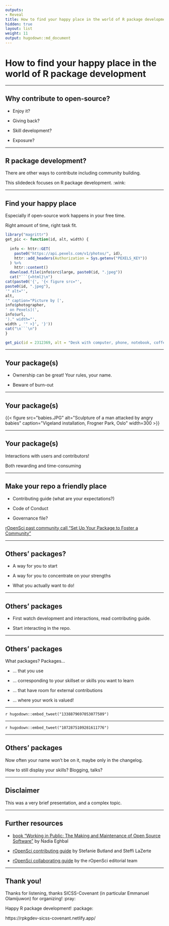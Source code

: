```yaml
---
outputs:
- Reveal
title: How to find your happy place in the world of R package development
hidden: true
layout: list
weight: 11
output: hugodown::md_document
---
```


# How to find your happy place in the world of R package development

---

## Why contribute to open-source?

* Enjoy it?

* Giving back?

* Skill development?

* Exposure?

---

## R package development?

There are other ways to contribute including community building.

This slidedeck focuses on R package development. :wink:

---

## Find your happy place

Especially if open-source work happens in your free time.

Right amount of time, right task fit.

```r
library("magrittr")
get_pic <- function(id, alt, width) {
  
  info <- httr::GET(
    paste0("https://api.pexels.com/v1/photos/", id),
    httr::add_headers(Authorization = Sys.getenv("PEXELS_KEY"))
  ) %>%
    httr::content()
  download.file(info$src$large, paste0(id, ".jpeg"))
  cat("```{=html}\n")
cat(paste0('{', '{< figure src="',
paste0(id, ".jpeg"),
'" alt="',
alt,
'" caption="Picture by [',
info$photographer,
' on Pexels](',
info$url,
')." width="',
width , '" >}', '}'))
cat("\n```\n")
}
```

```r
get_pic(id = 2312369, alt = "Desk with computer, phone, notebook, coffee", 300)
```


---

## Your package(s)

* Ownership can be great! Your rules, your name.

* Beware of burn-out


---

## Your package(s)

```{=html}
{{< figure src="babies.JPG" alt="Sculpture of a man attacked by angry babies" caption="Vigeland installation, Frogner Park, Oslo" width=300 >}}
```

---

## Your package(s)

Interactions with users and contributors!

Both rewarding and time-consuming

---

## Make your repo a friendly place

* Contributing guide (what are your expectations?)

* Code of Conduct

* Governance file?

[rOpenSci past community call "Set Up Your Package to Foster a Community"](https://ropensci.org/commcalls/apr2021-pkg-community/)

---

## Others' packages?

* A way for you to start

* A way for you to concentrate on your strengths

* What you actually want to do!

---

## Others' packages

* First watch development and interactions, read contributing guide.

* Start interacting in the repo.

---

## Others' packages

What packages? Packages...

* ... that you use

* ... corresponding to your skillset or skills you want to learn

* ... that have room for external contributions

* ... where your work is valued!

---

`r hugodown::embed_tweet("1338879697053077509")`

---

`r hugodown::embed_tweet("1072875109281611776")`

---


## Others' packages

Now often your name won't be on it, maybe only in the changelog.

How to still display your skills? Blogging, talks?

---

## Disclaimer

This was a very brief presentation, and a complex topic.


---

## Further resources

* [book "Working in Public: The Making and Maintenance of Open Source Software"](https://www.goodreads.com/book/show/54140556-working-in-public) by Nadia Eghbal

* [rOpenSci contributing guide](https://contributing.ropensci.org/) by Stefanie Butland and Steffi LaZerte

* [rOpenSci collaborating guide](https://devguide.ropensci.org/collaboration.html) by the rOpenSci editorial team

---

## Thank you!

Thanks for listening, thanks SICSS-Covenant (in particular Emmanuel Olamijuwon) for organizing! :pray:

Happy R package development! :package:

https://rpkgdev-sicss-covenant.netlify.app/

